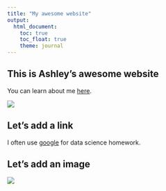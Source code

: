 ```yaml
---
title: "My awesome website"
output: 
  html_document:
    toc: true
    toc_float: true
    theme: journal
---
```


## This is Ashley's awesome website
You can learn about me [here](aboutme.html).

![](https://media.giphy.com/media/JxLUCh8nBgUjm/giphy.gif)

## Let's add a link
I often use [google](https://www.google.com) for data science homework.

## Let's add an image
![](images/mountains1.jpg)

